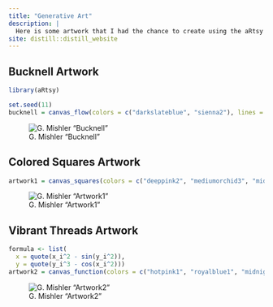 ```yaml
---
title: "Generative Art"
description: |
  Here is some artwork that I had the chance to create using the aRtsy package!
site: distill::distill_website
---
```


## **Bucknell Artwork**

```r
library(aRtsy)

set.seed(11)
bucknell = canvas_flow(colors = c("darkslateblue", "sienna2"), lines = 1000, background = "black", lwd = .4)

```
![G. Mishler "Bucknell"](bucknell.png)



## **Colored Squares Artwork**

```r
artwork1 = canvas_squares(colors = c("deeppink2", "mediumorchid3", "midnightblue", "mediumturquoise", "seagreen3", "sienna1"), ratio = 2, cuts = 200, background = "white")
```
![G. Mishler "Artwork1"](artwork1.png)



## **Vibrant Threads Artwork**

```r
formula <- list(
  x = quote(x_i^2 - sin(y_i^2)),
  y = quote(y_i^3 - cos(x_i^2)))
artwork2 = canvas_function(colors = c("hotpink1", "royalblue1", "midnightblue", "mediumorchid3", "hotpink4"), formula = formula, background = "black")
```
![G. Mishler "Artwork2"](artwork2.png)

